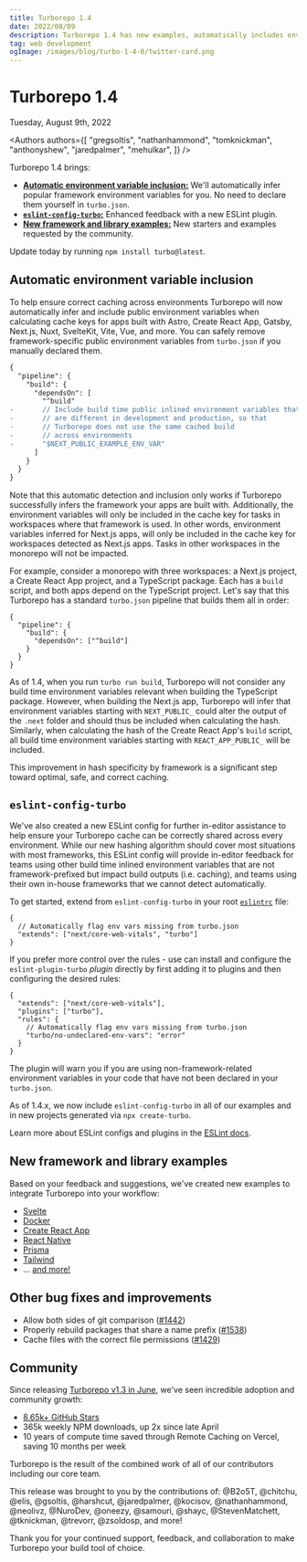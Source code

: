 ```yaml
---
title: Turborepo 1.4
date: 2022/08/09
description: Turborepo 1.4 has new examples, automatically includes environment variables, and more!
tag: web development
ogImage: /images/blog/turbo-1-4-0/twitter-card.png
---
```


# Turborepo 1.4


<Date>
  Tuesday, August 9th, 2022
</Date>

<Authors
  authors={[
    "gregsoltis",
    "nathanhammond",
    "tomknickman",
    "anthonyshew",
    "jaredpalmer",
    "mehulkar",
  ]}
/>

Turborepo 1.4 brings:

- [**Automatic environment variable inclusion:**](#automatic-environment-variable-inclusion) We'll automatically infer popular framework environment variables for you. No need to declare them yourself in `turbo.json`.
- [**`eslint-config-turbo`:**](#eslint-config-turbo) Enhanced feedback with a new ESLint plugin.
- [**New framework and library examples:**](#new-framework-and-library-examples) New starters and examples requested by the community.

Update today by running `npm install turbo@latest`.

## Automatic environment variable inclusion

To help ensure correct caching across environments Turborepo will now automatically infer and include public environment variables when calculating cache keys for apps built with Astro, Create React App, Gatsby, Next.js, Nuxt, SvelteKit, Vite, Vue, and more. You can safely remove framework-specific public environment variables from `turbo.json` if you manually declared them.

```diff filename="turbo.json"
{
  "pipeline": {
    "build": {
      "dependsOn": [
        "^build"
-       // Include build time public inlined environment variables that
-       // are different in development and production, so that
-       // Turborepo does not use the same cached build
-       // across environments
-       "$NEXT_PUBLIC_EXAMPLE_ENV_VAR"
      ]
    }
  }
}
```

Note that this automatic detection and inclusion only works if Turborepo successfully infers the framework your apps are built with. Additionally, the environment variables will only be included in the cache key for tasks in workspaces where that framework is used. In other words, environment variables inferred for Next.js apps, will only be included in the cache key for workspaces detected as Next.js apps. Tasks in other workspaces in the monorepo will not be impacted.

For example, consider a monorepo with three workspaces: a Next.js project, a Create React App project, and a TypeScript package. Each has a `build` script, and both apps depend on the TypeScript project. Let's say that this Turborepo has a standard `turbo.json` pipeline that builds them all in order:

```jsonc filename="turbo.json"
{
  "pipeline": {
    "build": {
      "dependsOn": ["^build"]
    }
  }
}
```

As of 1.4, when you run `turbo run build`, Turborepo will not consider any build time environment variables relevant when building the TypeScript package. However, when building the Next.js app, Turborepo will infer that environment variables starting with `NEXT_PUBLIC_` could alter the output of the `.next` folder and should thus be included when calculating the hash. Similarly, when calculating the hash of the Create React App's `build` script, all build time environment variables starting with `REACT_APP_PUBLIC_` will be included.

This improvement in hash specificity by framework is a significant step toward optimal, safe, and correct caching.

## `eslint-config-turbo`

We've also created a new ESLint config for further in-editor assistance to help ensure your Turborepo cache can be correctly shared across every environment. While our new hashing algorithm should cover most situations with most frameworks, this ESLint config will provide in-editor feedback for teams using other build time inlined environment variables that are not framework-prefixed but impact build outputs (i.e. caching), and teams using their own in-house frameworks that we cannot detect automatically.

To get started, extend from `eslint-config-turbo` in your root [`eslintrc`](https://eslint.org/docs/latest/user-guide/configuring/configuration-files#configuration-file-formats) file:

```jsonc
{
  // Automatically flag env vars missing from turbo.json
  "extends": ["next/core-web-vitals", "turbo"]
}
```

If you prefer more control over the rules - use can install and configure the `eslint-plugin-turbo` _plugin_ directly by first adding it to plugins and then configuring the desired rules:

```jsonc
{
  "extends": ["next/core-web-vitals"],
  "plugins": ["turbo"],
  "rules": {
    // Automatically flag env vars missing from turbo.json
    "turbo/no-undeclared-env-vars": "error"
  }
}
```

The plugin will warn you if you are using non-framework-related environment variables in your code that have not been declared in your `turbo.json`.

As of 1.4.x, we now include `eslint-config-turbo` in all of our examples and in new projects generated via `npx create-turbo`.

Learn more about ESLint configs and plugins in the [ESLint docs](https://eslint.org/docs/latest/).

## New framework and library examples

Based on your feedback and suggestions, we've created new examples to integrate Turborepo into your workflow:

- [Svelte](https://github.com/vercel/turbo/tree/main/examples/with-svelte)
- [Docker](https://github.com/vercel/turbo/tree/main/examples/with-docker)
- [Create React App](https://github.com/vercel/turbo/tree/main/examples/with-create-react-app)
- [React Native](https://github.com/vercel/turbo/tree/main/examples/with-react-native-web)
- [Prisma](https://github.com/vercel/turbo/tree/main/examples/with-prisma)
- [Tailwind](https://github.com/vercel/turbo/tree/main/examples/with-tailwind)
- … [and more!](https://github.com/vercel/turbo/tree/main/examples)

## Other bug fixes and improvements

- Allow both sides of git comparison ([#1442](https://github.com/vercel/turbo/pull/1442))
- Properly rebuild packages that share a name prefix ([#1538](https://github.com/vercel/turbo/pull/1538))
- Cache files with the correct file permissions ([#1429](https://github.com/vercel/turbo/pull/1429))

## Community

Since releasing [Turborepo v1.3 in June](https://turbo.build/blog/turbo-1-3-0), we've seen incredible adoption and community growth:

- [8.65k+ GitHub Stars](https://github.com/vercel/turbo)
- 365k weekly NPM downloads, up 2x since late April
- 10 years of compute time saved through Remote Caching on Vercel, saving 10 months per week

Turborepo is the result of the combined work of all of our contributors including our core team.

This release was brought to you by the contributions of: @B2o5T, @chitchu, @elis, @gsoltis, @harshcut, @jaredpalmer, @kocisov, @nathanhammond, @neolivz, @NuroDev, @oneezy, @samouri, @shayc, @StevenMatchett, @tknickman, @trevorr, @zsoldosp, and more!

Thank you for your continued support, feedback, and collaboration to make Turborepo your build tool of choice.
